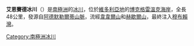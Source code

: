 {{coord|72|8|S|169|40|E|type:glacier_region:AQ|display=title}}

'''艾恩賽德冰川'''（{{lang-en|Ironside Glacier}}）是[[南極洲|南極洲]]的[[冰川|冰川]]，位於[[維多利亞地|維多利亞地]]的[[博克格雷溫克海岸|博克格雷溫克海岸]]，全長48公里，發源自[[阿德默勒爾蒂山脈|阿德默勒爾蒂山脈]]，流經[[韋韋爾山|韋韋爾山]]和[[赫歇爾山|赫歇爾山]]，最終注入[[穆布賴灣|穆布賴灣]]。

{{DEFAULTSORT:Ironside Glacier}}
[[Category:南極洲冰川|Category:南極洲冰川]]


{{BorchgrevinkCoast-geo-stub}}